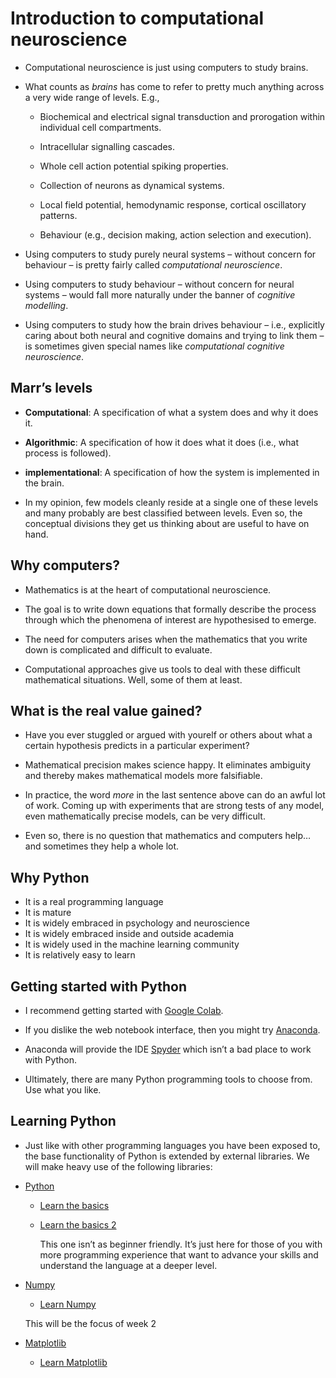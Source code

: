 # Introduction to computational neuroscience

* Computational neuroscience is just using computers to
  study brains.

* What counts as *brains* has come to refer to pretty much
  anything across a very wide range of levels. E.g.,

  * Biochemical and electrical signal transduction and
    prorogation within individual cell compartments.
  
  * Intracellular signalling cascades.
  
  * Whole cell action potential spiking properties.
  
  * Collection of neurons as dynamical systems.
  
  * Local field potential, hemodynamic response, cortical
    oscillatory patterns.
  
  * Behaviour (e.g., decision making, action selection and
    execution).
  
* Using computers to study purely neural systems -- without
  concern for behaviour -- is pretty fairly called
  *computational neuroscience*.

* Using computers to study behaviour -- without concern for
  neural systems -- would fall more naturally under the
  banner of *cognitive modelling*.

* Using computers to study how the brain drives behaviour --
  i.e., explicitly caring about both neural and cognitive
  domains and trying to link them  -- is sometimes given
  special names like *computational cognitive neuroscience*.

## Marr's levels

* **Computational**: A specification of what a system does
  and why it does it.

* **Algorithmic**: A specification of how it does what it
  does (i.e., what process is followed).

* **implementational**: A specification of how the system is
  implemented in the brain.

* In my opinion, few models cleanly reside at a single one
  of these levels and many probably are best classified
  between levels. Even so, the conceptual divisions they get
  us thinking about are useful to have on hand.

## Why computers?

* Mathematics is at the heart of computational neuroscience.

* The goal is to write down equations that formally describe
  the process through which the phenomena of interest are
  hypothesised to emerge.

* The need for computers arises when the mathematics that
  you write down is complicated and difficult to evaluate.

* Computational approaches give us tools to deal with these
  difficult mathematical situations. Well, some of them at
  least.

## What is the real value gained? 

* Have you ever stuggled or argued with yourelf or others
  about what a certain hypothesis predicts in a particular
  experiment?

* Mathematical precision makes science happy. It eliminates
  ambiguity and thereby makes mathematical models more
  falsifiable.

* In practice, the word *more* in the last sentence above
  can do an awful lot of work. Coming up with experiments
  that are strong tests of any model, even mathematically
  precise models, can be very difficult.

* Even so, there is no question that mathematics and
  computers help... and sometimes they help a whole lot.

## Why Python
* It is a real programming language
* It is mature
* It is widely embraced in psychology and neuroscience
* It is widely embraced inside and outside academia 
* It is widely used in the machine learning community
* It is relatively easy to learn


## Getting started with Python

* I recommend getting started with [Google
  Colab](https://colab.research.google.com/?utm_source=scs-index).

* If you dislike the web notebook interface, then you might
  try
  [Anaconda](https://www.anaconda.com/products/individual).

* Anaconda will provide the IDE
  [Spyder](https://www.spyder-ide.org) which isn't a bad
  place to work with Python.

* Ultimately, there are many Python programming tools to
  choose from. Use what you like.

## Learning Python

* Just like with other programming languages you have been
  exposed to, the base functionality of Python is extended
  by external libraries. We will make heavy use of the
  following libraries:

* [Python](https://www.python.org)

  * [Learn the
    basics](https://realpython.com/python-first-steps/)
  
  * [Learn the basics
    2](https://docs.python.org/3/tutorial/index.html)
  
    This one isn't as beginner friendly. It's just here for
    those of you with more programming experience that want
    to advance your skills and understand the language at a
    deeper level.

* [Numpy](https://numpy.org)

  * [Learn Numpy](https://numpy.org/learn/)
  
  This will be the focus of week 2

* [Matplotlib](https://matplotlib.org/stable/index.html)

  * [Learn
    Matplotlib](https://matplotlib.org/stable/tutorials/index.html)
